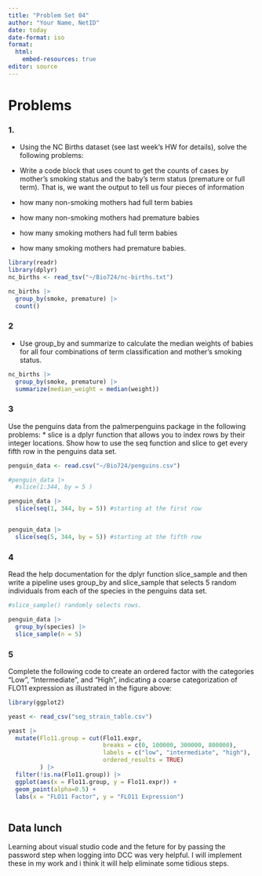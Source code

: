 ```yaml
---
title: "Problem Set 04"
author: "Your Name, NetID"
date: today
date-format: iso
format: 
  html:
    embed-resources: true
editor: source
---
```






# Problems

### 1. 

* Using the NC Births dataset (see last week’s HW for details), solve the following problems:

+ Write a code block that uses count to get the counts of cases by mother’s smoking status and the baby’s  term status (premature or full term). That is, we want the output to tell us four pieces of information
+ how many non-smoking mothers had full term babies
+ how many non-smoking mothers had premature babies
+ how many smoking mothers had full term babies
+ how many smoking mothers had premature babies.

```r
library(readr)
library(dplyr)
nc_births <- read_tsv("~/Bio724/nc-births.txt")

nc_births |> 
  group_by(smoke, premature) |> 
  count()
```


### 2 
* Use group_by and summarize to calculate the median weights of babies for all four combinations of term classification and mother’s smoking status.

```r
nc_births |> 
  group_by(smoke, premature) |> 
  summarize(median_weight = median(weight))
```



### 3 
Use the penguins data from the palmerpenguins package in the following problems:
* slice is a dplyr function that allows you to index rows by their integer locations. Show how to use the seq function and slice to get every fifth row in the penguins data set.
```r
penguin_data <- read.csv("~/Bio724/penguins.csv")

#penguin_data |> 
  #slice(1:344, by = 5 )

penguin_data |> 
  slice(seq(1, 344, by = 5)) #starting at the first row


penguin_data |> 
  slice(seq(5, 344, by = 5)) #starting at the fifth row

```

### 4
Read the help documentation for the dplyr function slice_sample and then write a pipeline uses group_by and slice_sample that selects 5 random individuals from each of the species in the penguins data set.

```r
#slice_sample() randomly selects rows.

penguin_data |> 
  group_by(species) |> 
  slice_sample(n = 5)
```


### 5
Complete the following code to create an ordered factor with the categories “Low”, “Intermediate”, and “High”, indicating a coarse categorization of FLO11 expression as illustrated in the figure above:

```r
library(ggplot2)

yeast <- read_csv("seg_strain_table.csv")

yeast |>
  mutate(Flo11.group = cut(Flo11.expr,
                           breaks = c(0, 100000, 300000, 800000),
                           labels = c("low", "intermediate", "high"),
                           ordered_results = TRUE)
         ) |>
  filter(!is.na(Flo11.group)) |>
  ggplot(aes(x = Flo11.group, y = Flo11.expr)) + 
  geom_point(alpha=0.5) + 
  labs(x = "FLO11 Factor", y = "FLO11 Expression")



```



## Data lunch

Learning about visual studio code and the feture for by passing the password step when logging into DCC was very helpful. I will implement these in my work and i think it will help eliminate some tidious steps. 





